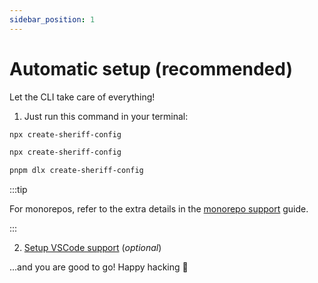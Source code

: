```yaml
---
sidebar_position: 1
---
```



# Automatic setup (recommended)

Let the CLI take care of everything!

1. Just run this command in your terminal:

<Tabs groupId="npm2yarn">
  <TabItem value="npm" label="npm">

```bash
npx create-sheriff-config
```

  </TabItem>
  <TabItem value="yarn" label="Yarn">

```bash
npx create-sheriff-config
```

  </TabItem>
  <TabItem value="pnpm" label="pnpm" default>

```bash
pnpm dlx create-sheriff-config
```

  </TabItem>
</Tabs>

:::tip

For monorepos, refer to the extra details in the [monorepo support](../monorepo-support.mdx#setup-with-create-sheriff-config) guide.

:::

2. [Setup VSCode support](../vscode-support.md) (_optional_)

...and you are good to go! Happy hacking 🎉
